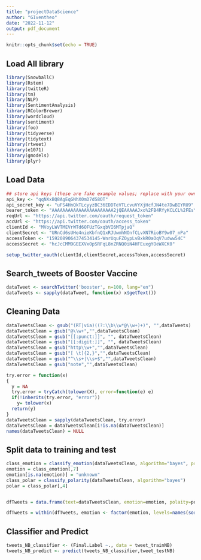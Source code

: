 ```yaml
---
title: "projectDataScience"
author: "GIventheo"
date: "2022-11-12"
output: pdf_document
---
```


```r
knitr::opts_chunk$set(echo = TRUE)
```

## Load All library

```r
library(SnowballC)
library(Rstem)
library(twitteR)
library(tm)
library(NLP)
library(SentimentAnalysis)
library(RColorBrewer)
library(wordcloud)
library(sentiment)
library(foo)
library(tidyverse) 
library(tidytext)
library(rtweet)
library(e1071)
library(gmodels)
library(plyr)

```

## Load Data 

```r
## store api keys (these are fake example values; replace with your own keys)
api_key <- "qqNXxBQ8AgEqGNhX0mD7dS8OT"
api_secret_key <- "uFS4HnQkTLcyyzBC36EDDTeVTLcvuVYXjHcfJN4te7DwBIYRU9"
bearer_token <- "AAAAAAAAAAAAAAAAAAAAAAA2jQEAAAAAJxo%2FB4RYyKCLCL%2FEsYi3h1Uw6a4%3DAQT60yS7h5It5tkY4oqhnnTri3rFwAh1bjIE6UABVkboZpL0Da"
reqUrl <- "https://api.twitter.com/oauth/request_token"
accUrl <- "https://api.twitter.com/oauth/access_token"
clientId <- "MVoyLWVTMEVrWTd6OFUzTGxqbVI6MTpjaQ"
clientSecret <- "URnCd6sUHe4nieKbfnQ1xRJUwmhNOnfCLvXN7RioBY9w07_nPa"
accessToken <- "1592089064374534145-WnrUquFZOypLvBxkR0aOqV7udww54C"
accessSecret <- "hcJcCMM9GEEXVxOpSRFqL8nZRNQ0iN4HFEuxgYOeWXCK0"

setup_twitter_oauth(clientId,clientSecret,accessToken,accessSecret)

```

## Search_tweets of Booster Vaccine

```r
dataTweet <- searchTwitter('booster', n=100, lang="en")
dataTweets <- sapply(dataTweet, function(x) x$getText())
```

## Cleaning Data

```r
dataTweetsClean <- gsub("(RT|via)((?:\\b\\w*@\\w+)+)", "",dataTweets)
dataTweetsClean = gsub("@\\w+","",dataTweetsClean)
dataTweetsClean = gsub("[[:punct:]]", "", dataTweetsClean)
dataTweetsClean = gsub("[[:digit:]]", "", dataTweetsClean)
dataTweetsClean = gsub("http\\w+","",dataTweetsClean)
dataTweetsClean = gsub("[ \t]{2,}","",dataTweetsClean)
dataTweetsClean = gsub("^\\s+|\\s+$","",dataTweetsClean)
dataTweetsClean = gsub("note","",dataTweetsClean)

try.error = function(x)
{
  y = NA
  try.error = tryCatch(tolower(X), error=function(e) e)
  if(!inherits(try.error, "error"))
    y= tolower(x)
  return(y)
}
dataTweetsClean = sapply(dataTweetsClean, try.error)
dataTweetsClean = dataTweetsClean[i!is.na(dataTweetsClean)]
names(dataTweetsClean) = NULL
```

## Split data to training and test
```r
class_emotion = classify_emotion(dataTweetsClean, algorithm="bayes", prior=1.0)
emotion = class_emotion[,7]
emotion[is.na(emotion)] = "unknown"
class_polar = classify_polarity(dataTweetsClean, algorithm="bayes")
polar = class_polar[,4]


dfTweets = data.frame(text=dataTweetsClean, emotion=emotion, polaity=polar, stringAsFactors = FALSE)

dfTweets = within(dfTweets, emotion <- factor(emotion, levels=names(sort((table(emotion),)))))

```

## Classifier and Predict 
```r
tweets_NB_classifier <- (Final.Label ~., data = tweet_trainNB)
tweets_NB_predict <- predict(tweets_NB_classifier,tweet_testNB)
```





